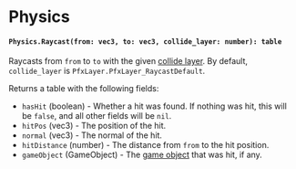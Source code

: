 # Physics


#### `Physics.Raycast(from: vec3, to: vec3, collide_layer: number): table`

Raycasts from `from` to `to` with the given [collide layer](/client-api/pfxlayer). By default, `collide_layer` is `PfxLayer.PfxLayer_RaycastDefault`.


Returns a table with the following fields:

- `hasHit` (boolean) - Whether a hit was found. If nothing was hit, this will be `false`, and all other fields will be `nil`.
- `hitPos` (vec3) - The position of the hit.
- `normal` (vec3) - The normal of the hit.
- `hitDistance` (number) - The distance from `from` to the hit position.
- `gameObject` (GameObject) - The [game object](/shared-api/gameobject) that was hit, if any.